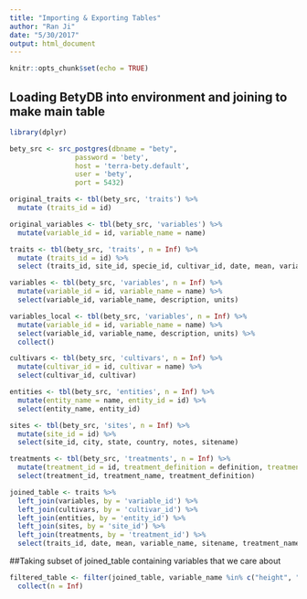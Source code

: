 ```yaml
---
title: "Importing & Exporting Tables"
author: "Ran Ji"
date: "5/30/2017"
output: html_document
---
```


```r
knitr::opts_chunk$set(echo = TRUE)
```

## Loading BetyDB into environment and joining to make main table
```r
library(dplyr)

bety_src <- src_postgres(dbname = "bety", 
                password = 'bety', 
                host = 'terra-bety.default', 
                user = 'bety', 
                port = 5432)

original_traits <- tbl(bety_src, 'traits') %>%
  mutate (traits_id = id)

original_variables <- tbl(bety_src, 'variables') %>%
  mutate(variable_id = id, variable_name = name)

traits <- tbl(bety_src, 'traits', n = Inf) %>%
  mutate (traits_id = id) %>%
  select (traits_id, site_id, specie_id, cultivar_id, date, mean, variable_id, method_id, treatment_id, entity_id)

variables <- tbl(bety_src, 'variables', n = Inf) %>%
  mutate(variable_id = id, variable_name = name) %>%
  select(variable_id, variable_name, description, units)

variables_local <- tbl(bety_src, 'variables', n = Inf) %>%
  mutate(variable_id = id, variable_name = name) %>%
  select(variable_id, variable_name, description, units) %>%
  collect()

cultivars <- tbl(bety_src, 'cultivars', n = Inf) %>%
  mutate(cultivar_id = id, cultivar = name) %>%
  select(cultivar_id, cultivar)

entities <- tbl(bety_src, 'entities', n = Inf) %>%
  mutate(entity_name = name, entity_id = id) %>%
  select(entity_name, entity_id)

sites <- tbl(bety_src, 'sites', n = Inf) %>%
  mutate(site_id = id) %>%
  select(site_id, city, state, country, notes, sitename)

treatments <- tbl(bety_src, 'treatments', n = Inf) %>%
  mutate(treatment_id = id, treatment_definition = definition, treatment_name = name) %>%
  select(treatment_id, treatment_name, treatment_definition) 

joined_table <- traits %>%
  left_join(variables, by = 'variable_id') %>%
  left_join(cultivars, by = 'cultivar_id') %>%
  left_join(entities, by = 'entity_id') %>%
  left_join(sites, by = 'site_id') %>%
  left_join(treatments, by = 'treatment_id') %>%
  select(traits_id, date, mean, variable_name, sitename, treatment_name)
```

##Taking subset of joined_table containing variables that we care about
```r
filtered_table <- filter(joined_table, variable_name %in% c("height", "canopy_cover", "canopy_height", "perimeter", "aboveground_dry_biomass", "leaf_length", "leaf_width", "plant_height", "aboveground_fresh_biomass", "growth_respiration_coefficient", "germination_score", "stem_diameter", "emergence_count")) %>%
  collect(n = Inf)
```
